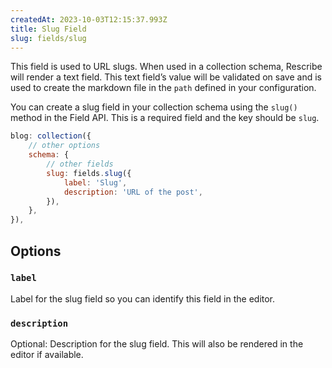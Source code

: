 ```yaml
---
createdAt: 2023-10-03T12:15:37.993Z
title: Slug Field
slug: fields/slug
---
```


This field is used to URL slugs. When used in a collection schema, Rescribe will render a text field. This text field’s value will be validated on save and is used to create the markdown file in the `path` defined in your configuration.

You can create a slug field in your collection schema using the `slug()` method in the Field API. This is a required field and the key should be `slug`.

```javascript
blog: collection({
    // other options  
	schema: {
        // other fields
        slug: fields.slug({
			label: 'Slug',
			description: 'URL of the post',
    	}),
	},
}),
```

## Options

### `label`

Label for the slug field so you can identify this field in the editor.

### `description`

Optional: Description for the slug field. This will also be rendered in the editor if available.
